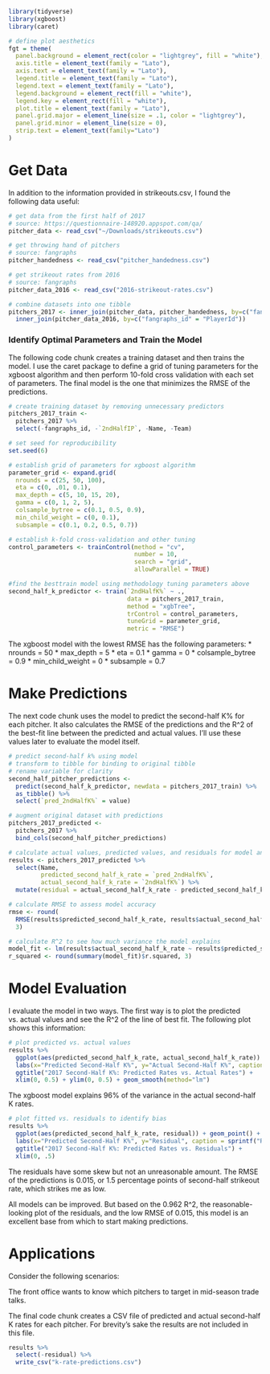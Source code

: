 ```r
library(tidyverse)
library(xgboost)
library(caret)

# define plot aesthetics
fgt = theme(
  panel.background = element_rect(color = "lightgrey", fill = "white"),
  axis.title = element_text(family = "Lato"),
  axis.text = element_text(family = "Lato"),
  legend.title = element_text(family = "Lato"),
  legend.text = element_text(family = "Lato"),
  legend.background = element_rect(fill = "white"),
  legend.key = element_rect(fill = "white"),
  plot.title = element_text(family = "Lato"),
  panel.grid.major = element_line(size = .1, color = "lightgrey"),
  panel.grid.minor = element_line(size = 0),
  strip.text = element_text(family="Lato")
)

```

# Get Data

In addition to the information provided in strikeouts.csv, I found the following data useful:

```r

# get data from the first half of 2017
# source: https://questionnaire-148920.appspot.com/qa/
pitcher_data <- read_csv("~/Downloads/strikeouts.csv")

# get throwing hand of pitchers
# source: fangraphs
pitcher_handedness <- read_csv("pitcher_handedness.csv")

# get strikeout rates from 2016
# source: fangraphs
pitcher_data_2016 <- read_csv("2016-strikeout-rates.csv")

# combine datasets into one tibble
pitchers_2017 <- inner_join(pitcher_data, pitcher_handedness, by=c("fangraphs_id" = "PlayerId")) %>%
  inner_join(pitcher_data_2016, by=c("fangraphs_id" = "PlayerId"))
```

### Identify Optimal Parameters and Train the Model 
The following code chunk creates a training dataset and then trains the model. I use the caret package to define a grid of tuning parameters for the xgboost algorithm and then perform 10-fold cross validation with each set of parameters. The final model is the one that minimizes the RMSE of the predictions.

```r

# create training dataset by removing unnecessary predictors
pitchers_2017_train <- 
  pitchers_2017 %>% 
  select(-fangraphs_id, -`2ndHalfIP`, -Name, -Team)

# set seed for reproducibility
set.seed(6)

# establish grid of parameters for xgboost algorithm
parameter_grid <- expand.grid(
  nrounds = c(25, 50, 100), 
  eta = c(0, .01, 0.1),
  max_depth = c(5, 10, 15, 20),
  gamma = c(0, 1, 2, 5),
  colsample_bytree = c(0.1, 0.5, 0.9),
  min_child_weight = c(0, 0.1),
  subsample = c(0.1, 0.2, 0.5, 0.7))

# establish k-fold cross-validation and other tuning
control_parameters <- trainControl(method = "cv",
                                   number = 10,
                                   search = "grid",
                                   allowParallel = TRUE)

#find the besttrain model using methodology tuning parameters above
second_half_k_predictor <- train(`2ndHalfK%` ~ .,
                                 data = pitchers_2017_train,
                                 method = "xgbTree",
                                 trControl = control_parameters,
                                 tuneGrid = parameter_grid,
                                 metric = "RMSE")

```

The xgboost model with the lowest RMSE has the following parameters:
* nrounds = 50
* max_depth = 5
* eta = 0.1
* gamma = 0
* colsample_bytree = 0.9
* min_child_weight = 0
* subsample = 0.7

# Make Predictions

The next code chunk uses the model to predict the second-half K% for each pitcher. It also calculates the RMSE of the predictions and the R^2 of the best-fit line between the predicted and actual values. I'll use these values later to evaluate the model itself.

```r

# predict second-half k% using model
# transform to tibble for binding to original tibble
# rename variable for clarity
second_half_pitcher_predictions <-
  predict(second_half_k_predictor, newdata = pitchers_2017_train) %>% 
  as_tibble() %>%
  select(`pred_2ndHalfK%` = value)

# augment original dataset with predictions
pitchers_2017_predicted <- 
  pitchers_2017 %>%
  bind_cols(second_half_pitcher_predictions)

# calculate actual values, predicted values, and residuals for model analysis purposes
results <- pitchers_2017_predicted %>%
  select(Name,
         predicted_second_half_k_rate = `pred_2ndHalfK%`,
         actual_second_half_k_rate = `2ndHalfK%`) %>%
  mutate(residual = actual_second_half_k_rate - predicted_second_half_k_rate)

# calculate RMSE to assess model accuracy
rmse <- round(
  RMSE(results$predicted_second_half_k_rate, results$actual_second_half_k_rate),
  3)

# calculate R^2 to see how much variance the model explains
model_fit <- lm(results$actual_second_half_k_rate ~ results$predicted_second_half_k_rate)
r_squared <- round(summary(model_fit)$r.squared, 3)
```

# Model Evaluation

I evaluate the model in two ways. The first way is to plot the predicted vs. actual values and see the R^2 of the line of best fit. The following plot shows this information:

```r

# plot predicted vs. actual values
results %>%  
  ggplot(aes(predicted_second_half_k_rate, actual_second_half_k_rate)) + geom_point() + fgt +
  labs(x="Predicted Second-Half K%", y="Actual Second-Half K%", caption = sprintf("R^2: %s", r_squared)) +
  ggtitle("2017 Second-Half K%: Predicted Rates vs. Actual Rates") +
  xlim(0, 0.5) + ylim(0, 0.5) + geom_smooth(method="lm")
```

The xgboost model explains 96% of the variance in the actual second-half K rates.

```r
# plot fitted vs. residuals to identify bias
results %>%
  ggplot(aes(predicted_second_half_k_rate, residual)) + geom_point() + fgt +
  labs(x="Predicted Second-Half K%", y="Residual", caption = sprintf("RMSE: %s", rmse))+
  ggtitle("2017 Second-Half K%: Predicted Rates vs. Residuals") +
  xlim(0, .5)

```

The residuals have some skew but not an unreasonable amount. The RMSE of the predictions is 0.015, or 1.5 percentage points of second-half strikeout rate, which strikes me as low.

All models can be improved. But based on the 0.962 R^2, the reasonable-looking plot of the residuals, and the low RMSE of 0.015, this model is an excellent base from which to start making predictions. 

# Applications

Consider the following scenarios: 

The front office wants to know which pitchers to target in mid-season trade talks. 



The final code chunk creates a CSV file of predicted and actual second-half K rates for each pitcher. For brevity's sake the results are not included in this file.

```r
results %>%
  select(-residual) %>%
  write_csv("k-rate-predictions.csv")
```

